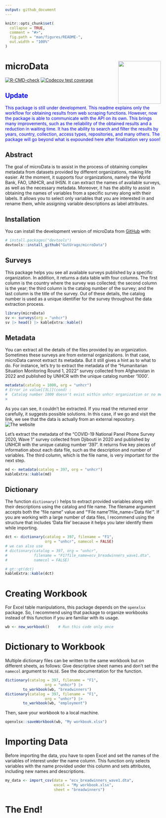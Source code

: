 ```yaml
---
output: github_document
---
```


<!-- README.md is generated from README.Rmd. Please edit that file -->

```r
knitr::opts_chunk$set(
  collapse = TRUE,
  comment = "#>",
  fig.path = "man/figures/README-",
  out.width = "100%"
)
```


# microData <img src="man/figures/logo.png" align="right" height="138" alt="" />

<!-- badges: start -->
[![R-CMD-check](https://github.com/GutUrago/microData/actions/workflows/R-CMD-check.yaml/badge.svg)](https://github.com/GutUrago/microData/actions/workflows/R-CMD-check.yaml)
[![Codecov test coverage](https://codecov.io/gh/GutUrago/microData/branch/master/graph/badge.svg)](https://app.codecov.io/gh/GutUrago/microData?branch=master)
<!-- badges: end -->


##  <span style="color:blue">Update</span>
<span style="color:blue">This package is still under development. This readme explains only the workflow for obtaining results from web scraping functions. However, now the package is able to communicate with the API on its own. This brings many improvements, such as the reliability of the obtained results and a reduction in waiting time. It has the ability to search and filter the results by years, country, collection, access types, repositories, and many others. The package will go beyond what is expounded here after finalization very soon!</span>

## Abstract

The goal of microData is to assist in the process of obtaining complex metadata from datasets provided by different organizations, making life easier. At the moment, it supports four organizations, namely the World Bank, FAO, UNHCR, and IHSN. It can extract the names of available surveys, as well as the necessary metadata. Moreover, it has the ability to assist in obtaining the names of variables from a specific survey along with their labels. It allows you to select only variables that you are interested in and rename them, while assigning variable descriptions as label attributes.

## Installation

You can install the development version of microData from [GitHub](https://github.com/GutUrago/microData) with:

``` r
# install.packages("devtools")
devtools::install_github("GutUrago/microData")
```

## Surveys

This package helps you see all available surveys published by a specific organization. In addition, it returns a data table with four columns. The first column is the country where the survey was collected; the second column is the year; the third column is the catalog number of the survey; and the last column is the title of the survey. Out of these details, the catalog number is used as a unique identifier for the survey throughout the data extraction process.


```r
library(microData)
sv <- surveys(org = "unhcr")
sv |> head() |> kableExtra::kable()

```




## Metadata

You can extract all the details of the files provided by an organization. Sometimes these surveys are from external organizations. In that case, microData cannot extract its metadata. But it still gives a hint as to what to do. For instance, let's try to extract the metadata of the "Humanitarian Situation Monitoring Round 1, 2022" survey collected from Afghanistan in 2022 and published by UNHCR with the unique catalog number '1000'.

```r
metadata(catalog = 1000, org = "unhcr")
# Error in value[[3L]](cond) : 
#  Catalog number 1000 doesn't exist within unhcr organization or no metadata is provided. Check if the data is from external organization using: https://microdata.unhcr.org/index.php/catalog/1000/get-microdata
> 
```

As you can see, it couldn't be extracted. If you read the returned error carefully, it suggests possible solutions. In this case, if we go and visit the link, we see that the data is actually from an external repository.
![The website](man/figures/README-get-data.png)

Let's extract the metadata of the "COVID-19 National Panel Phone Survey 2020, Wave 1" survey collected from Djibouti in 2020 and published by UNHCR with the unique catalog number '397'. It returns five key pieces of information about each data file, such as the description and number of variables. The third column, which is the file name, is very important for the next step.

```r
md <- metadata(catalog = 397, org = "unhcr")
kableExtra::kable(md)
```


## Dictionary

The function `dictionary()` helps to extract provided variables along with their descriptions using the catalog and file name. The filename argument accepts both the "file name" value and "'File name'?file_name='Data file'". If you are working with a large number of data files, I recommend using the structure that includes 'Data file' because it helps you later identify them while importing.

```r
dct <- dictionary(catalog = 397, filename = "F1", 
                  org = "unhcr", namecol = FALSE)
# we can also use 
# dictionary(catalog = 397, org = "unhcr",
#            filename = "F1?file_name=ecv_breadwinners_wave1.dta", 
#            namecol = FALSE)

# gt::gt(dct)
kableExtra::kable(dct)
```

# Creating Workbook              

For Excel table manipulations, this package depends on the `openxlsx` package. So, I recommend using that package to organize workbooks instead of this function if you are familiar with its usage.

```r
wb <- new_workbook()    # Run this code only once
```


# Dictionary to Workbook

Multiple dictionary files can be written to the same workbook but on different sheets, as follows: Give descriptive sheet names and don't set the `namecol` argument to `FALSE`. See the documentation for the function.

```r
dictionary(catalog = 397, filename = "F1", 
                  org = "unhcr") |> 
        to_workbook(wb, "breadwinners")
dictionary(catalog = 397, filename = "F1", 
                  org = "unhcr") |> 
        to_workbook(wb, "employment")
```

Then, save your workbook to a local machine.

```r
openxlsx::saveWorkbook(wb, "My workbook.xlsx")
```


# Importing Data

Before importing the data, you have to open Excel and set the names of the variables of interest under the name column. This function only selects variables with the name provided under this column and sets attributes, including new names and descriptions.

```r
my_data <- import_csv(data = "ecv_breadwinners_wave1.dta", 
                      excel = "My workbook.xlsx", 
                      sheet = "breadwinners")
```


# The End!
